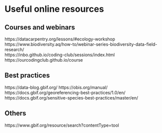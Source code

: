 # Useful online resources

## Courses and webinars

https://datacarpentry.org/lessons/#ecology-workshop
https://www.biodiversity.aq/how-to/webinar-series-biodiversity-data-field-research/  
https://inbo.github.io/coding-club/sessions/index.html 
https://ourcodingclub.github.io/course 


## Best practices

https://data-blog.gbif.org/
https://obis.org/manual/
https://docs.gbif.org/georeferencing-best-practices/1.0/en/
https://docs.gbif.org/sensitive-species-best-practices/master/en/ 

## Others

https://www.gbif.org/resource/search?contentType=tool 